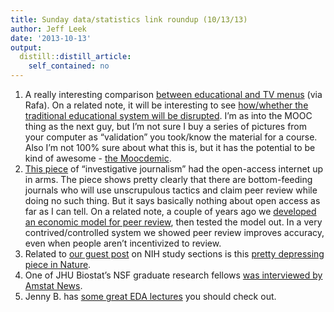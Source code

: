 ```yaml
---
title: Sunday data/statistics link roundup (10/13/13)
author: Jeff Leek
date: '2013-10-13'
output:
  distill::distill_article:
    self_contained: no
---
```


  1. A really interesting comparison [between educational and TV menus](http://marginalrevolution.com/marginalrevolution/2013/10/online-education-and-the-tivo-revolution.html) (via Rafa). On a related note, it will be interesting to see [how/whether the traditional educational system will be disrupted](http://www.slate.com/articles/technology/education/2013/09/edx_mit_and_online_certificates_how_non_degree_certificates_are_disrupting.html). I'm as into the MOOC thing as the next guy, but I'm not sure I buy a series of pictures from your computer as "validation" you took/know the material for a course. Also I'm not 100% sure about what this is, but it has the potential to be kind of awesome - [the Moocdemic](https://www.moocdemic.com/).
  2. [This piece](http://www.sciencemag.org/content/342/6154/60.full) of "investigative journalism" had the open-access internet up in arms. The piece shows pretty clearly that there are bottom-feeding journals who will use unscrupulous tactics and claim peer review while doing no such thing. But it says basically nothing about open access as far as I can tell. On a related note, a couple of years ago we [developed an economic model for peer review](http://www.plosone.org/article/info:doi/10.1371/journal.pone.0026895), then tested the model out. In a very contrived/controlled system we showed peer review improves accuracy, even when people aren't incentivized to review.
  3. Related to [our guest post](http://simplystatistics.org/2013/10/10/cancelled-nih-study-sections-a-subtle-yet-disastrous-effect-of-the-government-shutdown/) on NIH study sections is this [pretty depressing piece in Nature](http://www.nature.com/news/nih-campus-endures-slow-decay-1.13942).
  4. One of JHU Biostat's NSF graduate research fellows [was interviewed by Amstat News](http://stattrak.amstat.org/2013/10/01/fellowship-experience/).
  5. Jenny B. has [some great EDA lectures](http://www.stat.ubc.ca/~jenny/STAT545A/2012-lectures/) you should check out.
